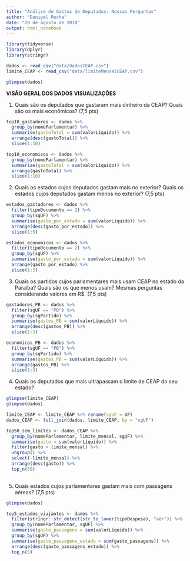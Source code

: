 ```yaml
---
title: "Análise de Gastos de Deputados: Nossas Perguntas"
author: "Daniyel Rocha"
date: "29 de agosto de 2018"
output: html_notebook
---
```


```r
library(tidyverse)
library(dplyr)
library(stringr)
```

```r
dados <- read_csv("data/dadosCEAP.csv")
limite_CEAP <- read_csv("data/limiteMensalCEAP.csv")

glimpse(dados)
```
**VISÃO GERAL DOS DADOS**
**VISUALIZAÇÕES**


1. Quais são os deputados que gastaram mais dinheiro da CEAP? Quais são os mais econômicos? (7,5 pts)

```r
top10_gastadores <- dados %>% 
  group_by(nomeParlamentar) %>% 
  summarise(gastoTotal = sum(valorLíquido)) %>% 
  arrange(desc(gastoTotal)) %>% 
  slice(1:10)

top10_economicos <- dados %>% 
  group_by(nomeParlamentar) %>% 
  summarise(gastoTotal = sum(valorLíquido)) %>% 
  arrange(gastoTotal) %>% 
  slice(1:10)
```

2. Quais os estados cujos deputados gastam mais no exterior? Quais os estados cujos deputados gastam menos no exterior? (7,5 pts)

```r
estados_gastadores <- dados %>% 
  filter(tipoDocumento == 2) %>% 
  group_by(sgUF) %>% 
  summarise(gasto_por_estado = sum(valorLíquido)) %>% 
  arrange(desc(gasto_por_estado)) %>% 
  slice(1:5)

estados_economicos <- dados %>% 
  filter(tipoDocumento == 2) %>% 
  group_by(sgUF) %>% 
  summarise(gasto_por_estado = sum(valorLíquido)) %>% 
  arrange(gasto_por_estado) %>% 
  slice(1:5)
```

3. Quais os partidos cujos parlamentares mais usam CEAP no estado da Paraíba? Quais são os que menos usam? Mesmas perguntas considerando valores em R$. (7,5 pts)

```r
gastadores_PB <- dados %>% 
  filter(sgUF == "PB") %>%
  group_by(sgPartido) %>% 
  summarise(gastos_PB = sum(valorLíquido)) %>% 
  arrange(desc(gastos_PB)) %>% 
  slice(1:3)

economicos_PB <- dados %>% 
  filter(sgUF == "PB") %>%
  group_by(sgPartido) %>% 
  summarise(gastos_PB = sum(valorLíquido)) %>% 
  arrange(gastos_PB) %>% 
  slice(1:3)
```

4. Quais os deputados que mais ultrapassam o limite de CEAP do seu estado?

```r
glimpse(limite_CEAP)
glimpse(dados)

limite_CEAP <- limite_CEAP %>% rename(sgUF = UF)
dados_CEAP <- full_join(dados, limite_CEAP, by = "sgUF")

top50_sem_limites <- dados_CEAP %>% 
  group_by(nomeParlamentar, limite_mensal, sgUF) %>% 
  summarise(gasto = sum(valorLíquido)) %>% 
  filter(gasto > limite_mensal) %>% 
  ungroup() %>% 
  select(-limite_mensal) %>%
  arrange(desc(gasto)) %>% 
  top_n(50)
  
```

5. Quais estados cujos parlamentares gastam mais com passagens aéreas? (7,5 pts)

```r
glimpse(dados)

top5_estados_viajantes <- dados %>% 
  filter(stringr::str_detect(str_to_lower(tipoDespesa), "aér")) %>% 
  group_by(nomeParlamentar, sgUF) %>% 
  summarise(gasto_passagens = sum(valorLíquido)) %>% 
  group_by(sgUF) %>% 
  summarise(gasto_passagens_estado = sum(gasto_passagens)) %>% 
  arrange(desc(gasto_passagens_estado)) %>% 
  top_n(5)
```


